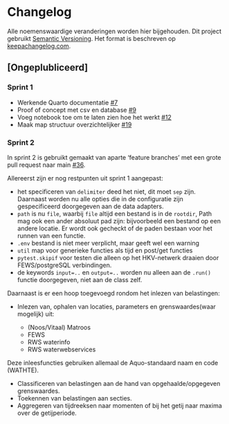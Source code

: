 # Changelog

Alle noemenswaardige veranderingen worden hier bijgehouden. 
Dit project gebruikt [Semantic Versioning](http://semver.org/).
Het format is beschreven op [keepachangelog.com](https://keepachangelog.com/en/1.0.0/).

## [Ongeplubliceerd]

### Sprint 1

- Werkende Quarto documentatie [#7](https://github.com/continu-inzicht/toolbox-continu-inzicht/pull/7)
- Proof of concept met csv en database [#9](https://github.com/continu-inzicht/toolbox-continu-inzicht/pull/9) 
- Voeg notebook toe om te laten zien hoe het werkt [#12](https://github.com/continu-inzicht/toolbox-continu-inzicht/pull/12)
- Maak map structuur overzichtelijker [#19](https://github.com/continu-inzicht/toolbox-continu-inzicht/pull/19)

### Sprint 2 

In sprint 2 is gebruikt gemaakt van aparte 'feature branches' met een grote pull request naar main [#36](https://github.com/continu-inzicht/toolbox-continu-inzicht/pull/36). 

Allereerst zijn er nog restpunten uit sprint 1 aangepast: 

- het specificeren van `delimiter` deed het niet, dit moet `sep` zijn. Daarnaast worden nu alle opties die in de configuratie zijn gespecificeerd doorgegeven aan de data adapters. 
- `path` is nu `file`, waarbij `file` altijd een bestand is in de `rootdir`, Path mag ook een ander absoluut pad zijn: bijvoorbeeld een bestand op een andere locatie. Er wordt ook gecheckt of de paden bestaan voor het runnen van een functie. 
- `.env` bestand is niet meer verplicht, maar geeft wel een warning
- `util` map voor generieke functies als tijd en post/get functies
- `pytest.skipif` voor testen die alleen op het HKV-netwerk draaien door FEWS/postgreSQL verbindingen. 
- de keywords `input=..` en `output=..` worden nu alleen aan de `.run()` functie doorgegeven, niet aan de class zelf.

Daarnaast is er een hoop toegevoegd rondom het inlezen van belastingen:

- Inlezen van, ophalen van locaties, parameters en grenswaardes(waar mogelijk) uit:
  
    - (Noos/Vitaal) Matroos
    -  FEWS
    -  RWS waterinfo
    -  RWS waterwebservices
  
Deze inleesfuncties gebruiken allemaal de Aquo-standaard naam en code (WATHTE). 

- Classificeren van belastingen aan de hand van opgehaalde/opgegeven grenswaardes. 
- Toekennen van belastingen aan secties.
- Aggregeren van tijdreeksen naar momenten of bij het getij naar maxima over de getijperiode.

